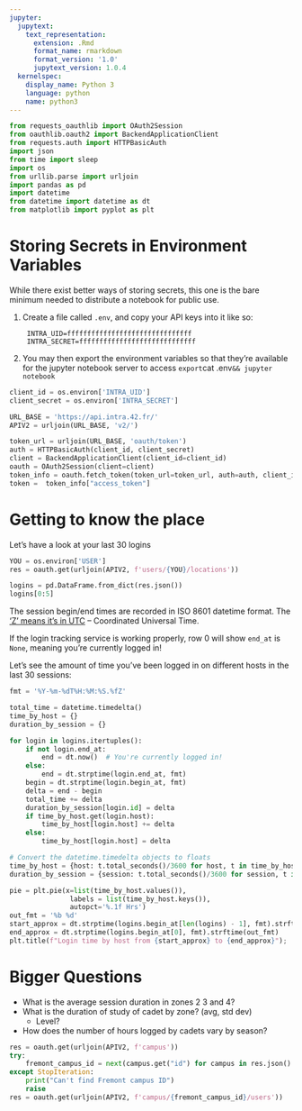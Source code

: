 ```yaml
---
jupyter:
  jupytext:
    text_representation:
      extension: .Rmd
      format_name: rmarkdown
      format_version: '1.0'
      jupytext_version: 1.0.4
  kernelspec:
    display_name: Python 3
    language: python
    name: python3
---
```


```python
from requests_oauthlib import OAuth2Session
from oauthlib.oauth2 import BackendApplicationClient
from requests.auth import HTTPBasicAuth
import json
from time import sleep
import os
from urllib.parse import urljoin
import pandas as pd
import datetime
from datetime import datetime as dt
from matplotlib import pyplot as plt
```

# Storing Secrets in Environment Variables

While there exist better ways of storing secrets, this one is the bare minimum needed to distribute a notebook for public use.

1. Create a file called `.env`, and copy your API keys into it like so:

        INTRA_UID=fffffffffffffffffffffffffffffff
        INTRA_SECRET=fffffffffffffffffffffffffffff

2. You may then export the environment variables so that they're available for the jupyter notebook server to access
`export `cat .env` && jupyter notebook`


```python
client_id = os.environ['INTRA_UID']
client_secret = os.environ['INTRA_SECRET']

URL_BASE = 'https://api.intra.42.fr/'
APIV2 = urljoin(URL_BASE, 'v2/')

token_url = urljoin(URL_BASE, 'oauth/token')
auth = HTTPBasicAuth(client_id, client_secret)
client = BackendApplicationClient(client_id=client_id)
oauth = OAuth2Session(client=client)
token_info = oauth.fetch_token(token_url=token_url, auth=auth, client_id=client_id, client_secret=client_secret)
token =  token_info["access_token"]
```

# Getting to know the place

Let's have a look at your last 30 logins

```python
YOU = os.environ['USER']
res = oauth.get(urljoin(APIV2, f'users/{YOU}/locations'))
```

```python
logins = pd.DataFrame.from_dict(res.json())
logins[0:5]
```

The session begin/end times are recorded in ISO 8601 datetime format.  The ['Z' means it's in UTC](https://en.wikipedia.org/wiki/ISO_8601#Coordinated_Universal_Time_(UTC)) -- Coordinated Universal Time.  

If the login tracking service is working properly, row 0 will show `end_at` is `None`, meaning you're currently logged in!

Let's see the amount of time you've been logged in on different hosts in the last 30 sessions:

```python
fmt = '%Y-%m-%dT%H:%M:%S.%fZ'

total_time = datetime.timedelta()
time_by_host = {}
duration_by_session = {}

for login in logins.itertuples():
    if not login.end_at:
        end = dt.now()  # You're currently logged in!
    else:
        end = dt.strptime(login.end_at, fmt)
    begin = dt.strptime(login.begin_at, fmt)
    delta = end - begin
    total_time += delta
    duration_by_session[login.id] = delta
    if time_by_host.get(login.host):
        time_by_host[login.host] += delta
    else:
        time_by_host[login.host] = delta

# Convert the datetime.timedelta objects to floats
time_by_host = {host: t.total_seconds()/3600 for host, t in time_by_host.items()}
duration_by_session = {session: t.total_seconds()/3600 for session, t in duration_by_session.items()}

pie = plt.pie(x=list(time_by_host.values()), 
               labels = list(time_by_host.keys()),
               autopct='%.1f Hrs')
out_fmt = '%b %d'
start_approx = dt.strptime(logins.begin_at[len(logins) - 1], fmt).strftime(out_fmt)
end_approx = dt.strptime(logins.begin_at[0], fmt).strftime(out_fmt)
plt.title(f"Login time by host from {start_approx} to {end_approx}");

```

# Bigger Questions

- What is the average session duration in zones 2 3 and 4?
- What is the duration of study of cadet by zone? (avg, std dev)
    - Level?
- How does the number of hours logged by cadets vary by season?

```python
res = oauth.get(urljoin(APIV2, f'campus'))
try:
    fremont_campus_id = next(campus.get("id") for campus in res.json() if campus.get("name") == "Fremont")
except StopIteration:
    print("Can't find Fremont campus ID")
    raise
res = oauth.get(urljoin(APIV2, f'campus/{fremont_campus_id}/users'))
```
